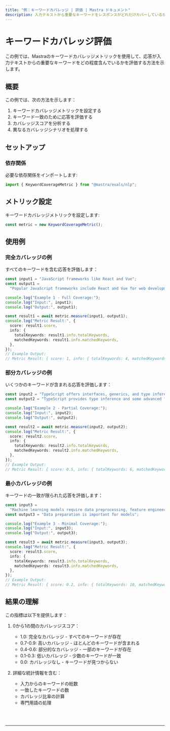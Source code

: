 ```yaml
---
title: "例：キーワードカバレッジ | 評価 | Mastra ドキュメント"
description: 入力テキストから重要なキーワードをレスポンスがどれだけカバーしているかを評価するためのキーワードカバレッジメトリックの使用例。
---
```



# キーワードカバレッジ評価

この例では、Mastraのキーワードカバレッジメトリックを使用して、応答が入力テキストからの重要なキーワードをどの程度含んでいるかを評価する方法を示します。

## 概要

この例では、次の方法を示します：

1. キーワードカバレッジメトリックを設定する
2. キーワード一致のために応答を評価する
3. カバレッジスコアを分析する
4. 異なるカバレッジシナリオを処理する

## セットアップ

### 依存関係

必要な依存関係をインポートします:

```typescript copy showLineNumbers filename="src/index.ts"
import { KeywordCoverageMetric } from "@mastra/evals/nlp";
```

## メトリック設定

キーワードカバレッジメトリックを設定します:

```typescript copy showLineNumbers{4} filename="src/index.ts"
const metric = new KeywordCoverageMetric();
```

## 使用例

### 完全カバレッジの例

すべてのキーワードを含む応答を評価します：

```typescript copy showLineNumbers{7} filename="src/index.ts"
const input1 = "JavaScript frameworks like React and Vue";
const output1 =
  "Popular JavaScript frameworks include React and Vue for web development";

console.log("Example 1 - Full Coverage:");
console.log("Input:", input1);
console.log("Output:", output1);

const result1 = await metric.measure(input1, output1);
console.log("Metric Result:", {
  score: result1.score,
  info: {
    totalKeywords: result1.info.totalKeywords,
    matchedKeywords: result1.info.matchedKeywords,
  },
});
// Example Output:
// Metric Result: { score: 1, info: { totalKeywords: 4, matchedKeywords: 4 } }
```

### 部分カバレッジの例

いくつかのキーワードが含まれる応答を評価します：

```typescript copy showLineNumbers{24} filename="src/index.ts"
const input2 = "TypeScript offers interfaces, generics, and type inference";
const output2 = "TypeScript provides type inference and some advanced features";

console.log("Example 2 - Partial Coverage:");
console.log("Input:", input2);
console.log("Output:", output2);

const result2 = await metric.measure(input2, output2);
console.log("Metric Result:", {
  score: result2.score,
  info: {
    totalKeywords: result2.info.totalKeywords,
    matchedKeywords: result2.info.matchedKeywords,
  },
});
// Example Output:
// Metric Result: { score: 0.5, info: { totalKeywords: 6, matchedKeywords: 3 } }
```

### 最小カバレッジの例

キーワードの一致が限られた応答を評価します：

```typescript copy showLineNumbers{41} filename="src/index.ts"
const input3 =
  "Machine learning models require data preprocessing, feature engineering, and hyperparameter tuning";
const output3 = "Data preparation is important for models";

console.log("Example 3 - Minimal Coverage:");
console.log("Input:", input3);
console.log("Output:", output3);

const result3 = await metric.measure(input3, output3);
console.log("Metric Result:", {
  score: result3.score,
  info: {
    totalKeywords: result3.info.totalKeywords,
    matchedKeywords: result3.info.matchedKeywords,
  },
});
// Example Output:
// Metric Result: { score: 0.2, info: { totalKeywords: 10, matchedKeywords: 2 } }
```

## 結果の理解

この指標は以下を提供します：

1. 0から1の間のカバレッジスコア：

   - 1.0: 完全なカバレッジ - すべてのキーワードが存在
   - 0.7-0.9: 高いカバレッジ - ほとんどのキーワードが含まれる
   - 0.4-0.6: 部分的なカバレッジ - 一部のキーワードが存在
   - 0.1-0.3: 低いカバレッジ - 少数のキーワードが一致
   - 0.0: カバレッジなし - キーワードが見つからない

2. 詳細な統計情報を含む：
   - 入力からのキーワードの総数
   - 一致したキーワードの数
   - カバレッジ比率の計算
   - 専門用語の処理

<br />
<br />
<hr className="dark:border-[#404040] border-gray-300" />
<br />
<br />
<GithubLink
  link={
    "https://github.com/mastra-ai/mastra/blob/main/examples/basics/evals/keyword-coverage"
  }
/>

